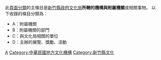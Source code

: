 此[[wikipedia:頁面分類|頁面分類]]的主條目是[[新竹縣政府文化局|新竹縣政府文化局]]'''所轄的機構與附屬機關'''或相關事物。
以下收錄的條目分類為：
*A：附屬機關
*B：附屬機關的部門
*C：與文化局相關的單位
*D：主辦的展覽、獎勵、活動

[[Category:新竹縣政府|A]]
[[Category:中華民國地方文化機構|Category:中華民國地方文化機構]]
[[Category:新竹縣文化|Category:新竹縣文化]]
